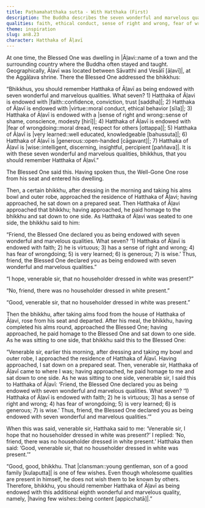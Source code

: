 ```yaml
---
title: Paṭhamahatthaka sutta - With Hatthaka (First)
description: The Buddha describes the seven wonderful and marvelous qualities of the householder Hatthaka of Āḷavī. When he learns about this from a certain bhikkhu, Hatthaka is concerned if any other householder heard the praise.  Learning of this, the Buddha adds contentment as the eighth wonderful and marvelous quality of Hatthaka.
qualities: faith, ethical conduct, sense of right and wrong, fear of wrongdoing, learning, giving, wisdom, contentment
theme: inspiration
slug: an8.23
character: Hatthaka of Āḷavī
---
```


At one time, the Blessed One was dwelling in |Āḷavi::name of a town and the surrounding country where the Buddha often stayed and taught. Geographically, Āḷavī was located between Sāvatthi and Vesālī [āḷavī]|, at the Aggāḷava shrine. There the Blessed One addressed the bhikkhus:

“Bhikkhus, you should remember Hatthaka of Āḷavī as being endowed with seven wonderful and marvelous qualities. What seven? 1) Hatthaka of Āḷavi is endowed with |faith::confidence, conviction, trust [saddha]|; 2) Hatthaka of Āḷavī is endowed with |virtue::moral conduct, ethical behavior [sīla]|; 3) Hatthaka of Āḷavī is endowed with a |sense of right and wrong::sense of shame, conscience, modesty [hirī]|; 4) Hatthaka of Āḷavī is endowed with |fear of wrongdoing::moral dread, respect for others [ottappa]|; 5) Hatthaka of Āḷavī is |very learned::well educated, knowledgeable [bahussuta]|; 6) Hatthaka of Āḷavī is |generous::open-handed [cāgavant]|; 7) Hatthaka of Āḷavī is |wise::intelligent, discerning, insightful, percipient [paññava]|. It is with these seven wonderful and marvelous qualities, bhikkhus, that you should remember Hatthaka of Āḷavī.”

The Blessed One said this. Having spoken thus, the Well-Gone One rose from his seat and entered his dwelling.

Then, a certain bhikkhu, after dressing in the morning and taking his alms bowl and outer robe, approached the residence of Hatthaka of Āḷavi; having approached, he sat down on a prepared seat. Then Hatthaka of Āḷavi approached that bhikkhu; having approached, he paid homage to the bhikkhu and sat down to one side. As Hatthaka of Āḷavi was seated to one side, the bhikkhu said to him:

“Friend, the Blessed One declared you as being endowed with seven wonderful and marvelous qualities. What seven? ‘1) Hatthaka of Āḷavī is endowed with faith; 2) he is virtuous; 3) has a sense of right and wrong; 4) has fear of wrongdoing; 5) is very learned; 6) is generous; 7) is wise.’ Thus, friend, the Blessed One declared you as being endowed with seven wonderful and marvelous qualities.”

“I hope, venerable sir, that no householder dressed in white was present?”

“No, friend, there was no householder dressed in white present.”

“Good, venerable sir, that no householder dressed in white was present.”

Then the bhikkhu, after taking alms food from the house of Hatthaka of Āḷavi, rose from his seat and departed. After his meal, the bhikkhu, having completed his alms round, approached the Blessed One; having approached, he paid homage to the Blessed One and sat down to one side. As he was sitting to one side, that bhikkhu said this to the Blessed One:

“Venerable sir, earlier this morning, after dressing and taking my bowl and outer robe, I approached the residence of Hatthaka of Āḷavī. Having approached, I sat down on a prepared seat. Then, venerable sir, Hatthaka of Āḷavī came to where I was; having approached, he paid homage to me and sat down to one side. As he was sitting to one side, venerable sir, I said this to Hatthaka of Āḷavī: ‘Friend, the Blessed One declared you as being endowed with seven wonderful and marvelous qualities. What seven? ‘1) Hatthaka of Āḷavī is endowed with faith; 2) he is virtuous; 3) has a sense of right and wrong; 4) has fear of wrongdoing; 5) is very learned; 6) is generous; 7) is wise.’ Thus, friend, the Blessed One declared you as being endowed with seven wonderful and marvelous qualities.’”

When this was said, venerable sir, Hatthaka said to me: ‘Venerable sir, I hope that no householder dressed in white was present?’ I replied: ‘No, friend, there was no householder dressed in white present.’ Hatthaka then said: ‘Good, venerable sir, that no householder dressed in white was present.’”

“Good, good, bhikkhu. That |clansman::young gentleman, son of a good family [kulaputta]| is one of few wishes. Even though wholesome qualities are present in himself, he does not wish them to be known by others. Therefore, bhikkhu, you should remember Hatthaka of Āḷavī as being endowed with this additional eighth wonderful and marvelous quality, namely, |having few wishes::being content [appicchatā]|.”